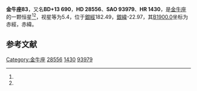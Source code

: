 {{Starbox begin
| name = 金牛座83
}}
{{Starbox observe
| epoch = [[J2000.0|J2000.0]]
| constell = [[金牛座|金牛座]]<ref name=SIMBAD>{{cite web
 | url=http://simbad.u-strasbg.fr/simbad/sim-id?Ident=HR+1430
 | title=Pulsating variable Star
 | publisher=Centre de Données astronomiques de Strasbourg
 | work=SIMBAD
 | accessdate=2012-07-13
 | archive-date=2016-03-19
 | archive-url=https://web.archive.org/web/20160319004205/http://simbad.u-strasbg.fr/simbad/sim-id?Ident=HR+1430
 | dead-url=no
 }}</ref><ref name=DATA>{{cite web
 | url=http://vizier.u-strasbg.fr/viz-bin/VizieR-5?-out.add=.&-source=5050&-corr=PK=HR&-out.max=9999&HR=1430
 | title=VizieR Detailed Page
 | accessdate=2012-07-13
 | archive-date=2016-03-04
 | archive-url=https://web.archive.org/web/20160304230937/http://vizier.u-strasbg.fr/viz-bin/VizieR-5?-out.add=.&-source=5050&-corr=PK=HR&-out.max=9999&HR=1430
 | dead-url=no
 }}</ref>
| 星官 = 
| ra = {{RA|4|30|37.3}}<ref name=SIMBAD /><ref name=DATA />
| dec = {{DEC|+13|43|28}}<ref name=SIMBAD /><ref name=DATA />
| appmag_v = 5.4<ref name=SIMBAD /><ref name=DATA />
}}
{{Starbox character
| class = F0V<ref name=SIMBAD /><ref name=DATA />
| b-v = 0.26<ref name=SIMBAD /><ref name=DATA />
| u-b = 0.1<ref name=SIMBAD /><ref name=DATA />
| r-i = 0.14<ref name=SIMBAD /><ref name=DATA />
| variable = 
}}
{{Starbox astrometry
| radial_v = 0.1
| prop_mo_ra = 39
| parallax = 
| p_error = 
}}
{{Starbox catalog
| names =BD+13 690，[[SAO星表|SAO]] 93979，[[HD星表|HD]] 28556，[[HR星表|HR]] 1430}}
{{Starbox reference |Simbad=HR+1430}}
{{Starbox end}}

'''金牛座83'''，又名'''BD+13 690'''，'''HD 28556'''、'''SAO 93979'''、'''HR 1430'''，是[[金牛座|金牛座]]的一颗恒星<ref name=SIMBAD /><ref name=DATA />，视星等为5.4，位于[[銀道座標系|銀經]]182.49，[[銀道座標系|銀緯]]-22.97，其[[B1900.0|B1900.0]]坐标为赤經{{RA|4|24|59.5}}，赤緯{{DEC|+13|-22.97|25}}。

== 参考文献 ==
{{reflist}}

{{star-stub}}

{{金牛座恒星}}
[[Category:金牛座|Category:金牛座]]
[[Category:HD和HDE天體|28556]]
[[Category:HR天體|1430]]
[[Category:SAO天體|93979]]